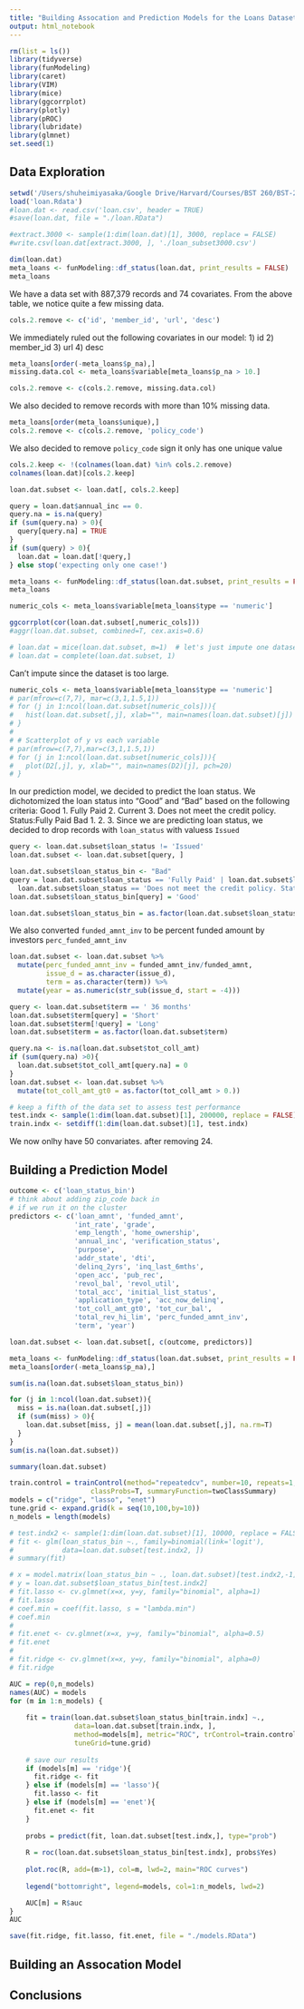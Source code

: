 ```yaml
---
title: "Building Assocation and Prediction Models for the Loans Dataset"
output: html_notebook
---
```


```r
rm(list = ls())
library(tidyverse)
library(funModeling)
library(caret)
library(VIM)
library(mice)
library(ggcorrplot)
library(plotly)
library(pROC)
library(lubridate)
library(glmnet)
set.seed(1)
```

## Data Exploration

```r
setwd('/Users/shuheimiyasaka/Google Drive/Harvard/Courses/BST 260/BST-260-Final-Project')
load('loan.Rdata')
#loan.dat <- read.csv('loan.csv', header = TRUE)
#save(loan.dat, file = "./loan.RData")

#extract.3000 <- sample(1:dim(loan.dat)[1], 3000, replace = FALSE)
#write.csv(loan.dat[extract.3000, ], './loan_subset3000.csv')
```

```r
dim(loan.dat)
meta_loans <- funModeling::df_status(loan.dat, print_results = FALSE)
meta_loans
```

We have a data set with 887,379 records and 74 covariates.
From the above table, we notice quite a few missing data.

```r
cols.2.remove <- c('id', 'member_id', 'url', 'desc')
```

We immediately ruled out the following covariates in our model:
1) id
2) member_id
3) url
4) desc

```r
meta_loans[order(-meta_loans$p_na),]
missing.data.col <- meta_loans$variable[meta_loans$p_na > 10.]

cols.2.remove <- c(cols.2.remove, missing.data.col)
```

We also decided to remove records with more than 10% missing data.
```r
meta_loans[order(meta_loans$unique),]
cols.2.remove <- c(cols.2.remove, 'policy_code')
```
We also decided to remove `policy_code` sign it only has one unique value

```r
cols.2.keep <- !(colnames(loan.dat) %in% cols.2.remove)
colnames(loan.dat)[cols.2.keep]

loan.dat.subset <- loan.dat[, cols.2.keep]

query = loan.dat$annual_inc == 0.
query.na = is.na(query)
if (sum(query.na) > 0){
  query[query.na] = TRUE
}
if (sum(query) > 0){
  loan.dat = loan.dat[!query,]
} else stop('expecting only one case!')

meta_loans <- funModeling::df_status(loan.dat.subset, print_results = FALSE)
meta_loans
```

```r
numeric_cols <- meta_loans$variable[meta_loans$type == 'numeric']

ggcorrplot(cor(loan.dat.subset[,numeric_cols]))
#aggr(loan.dat.subset, combined=T, cex.axis=0.6)
```

```r
# loan.dat = mice(loan.dat.subset, m=1)  # let's just impute one dataset
# loan.dat = complete(loan.dat.subset, 1)
```
Can't impute since the dataset is too large.

```r
numeric_cols <- meta_loans$variable[meta_loans$type == 'numeric']
# par(mfrow=c(7,7), mar=c(3,1,1.5,1))
# for (j in 1:ncol(loan.dat.subset[numeric_cols])){
#   hist(loan.dat.subset[,j], xlab="", main=names(loan.dat.subset)[j]) 
# }
# 
# # Scatterplot of y vs each variable
# par(mfrow=c(7,7),mar=c(3,1,1.5,1))
# for (j in 1:ncol(loan.dat.subset[numeric_cols])){ 
#   plot(D2[,j], y, xlab="", main=names(D2)[j], pch=20) 
# }
```

In our prediction model, we decided to predict the loan status. We dichotomized the loan status into "Good" and "Bad" based on the following criteria:
Good
1. Fully Paid
2. Current
3. Does not meet the credit policy. Status:Fully Paid
Bad
1. 
2. 
3.
Since we are predicting loan status, we decided to drop records with `loan_status` with valuess `Issued`
```r
query <- loan.dat.subset$loan_status != 'Issued'
loan.dat.subset <- loan.dat.subset[query, ]

loan.dat.subset$loan_status_bin <- "Bad"
query = loan.dat.subset$loan_status == 'Fully Paid' | loan.dat.subset$loan_status == 'Current' |
  loan.dat.subset$loan_status == 'Does not meet the credit policy. Status:Fully Paid'
loan.dat.subset$loan_status_bin[query] = 'Good'

loan.dat.subset$loan_status_bin = as.factor(loan.dat.subset$loan_status_bin)
```

We also converted `funded_amnt_inv` to be percent funded amount by investors `perc_funded_amnt_inv`
```r
loan.dat.subset <- loan.dat.subset %>%
  mutate(perc_funded_amnt_inv = funded_amnt_inv/funded_amnt,
         issue_d = as.character(issue_d),
         term = as.character(term)) %>%
  mutate(year = as.numeric(str_sub(issue_d, start = -4)))

query <- loan.dat.subset$term == ' 36 months'
loan.dat.subset$term[query] = 'Short'
loan.dat.subset$term[!query] = 'Long'
loan.dat.subset$term = as.factor(loan.dat.subset$term)

query.na <- is.na(loan.dat.subset$tot_coll_amt)
if (sum(query.na) >0){
  loan.dat.subset$tot_coll_amt[query.na] = 0
}
loan.dat.subset <- loan.dat.subset %>%
  mutate(tot_coll_amt_gt0 = as.factor(tot_coll_amt > 0.))
```

```r
# keep a fifth of the data set to assess test performance
test.indx <- sample(1:dim(loan.dat.subset)[1], 200000, replace = FALSE)
train.indx <- setdiff(1:dim(loan.dat.subset)[1], test.indx)
```

We now onlhy have 50 convariates. after removing 24.

## Building a Prediction Model
```r
outcome <- c('loan_status_bin')
# think about adding zip_code back in 
# if we run it on the cluster
predictors <- c('loan_amnt', 'funded_amnt',
                'int_rate', 'grade',
                'emp_length', 'home_ownership',
                'annual_inc', 'verification_status',
                'purpose',
                'addr_state', 'dti',
                'delinq_2yrs', 'inq_last_6mths',
                'open_acc', 'pub_rec', 
                'revol_bal', 'revol_util',
                'total_acc', 'initial_list_status',
                'application_type', 'acc_now_delinq',
                'tot_coll_amt_gt0', 'tot_cur_bal',
                'total_rev_hi_lim', 'perc_funded_amnt_inv',
                'term', 'year')

loan.dat.subset <- loan.dat.subset[, c(outcome, predictors)]

meta_loans <- funModeling::df_status(loan.dat.subset, print_results = FALSE)
meta_loans[order(-meta_loans$p_na),]

sum(is.na(loan.dat.subset$loan_status_bin))

for (j in 1:ncol(loan.dat.subset)){
  miss = is.na(loan.dat.subset[,j])
  if (sum(miss) > 0){
    loan.dat.subset[miss, j] = mean(loan.dat.subset[,j], na.rm=T)
  }
}
sum(is.na(loan.dat.subset))

summary(loan.dat.subset)
```

```r
train.control = trainControl(method="repeatedcv", number=10, repeats=1, 
                    classProbs=T, summaryFunction=twoClassSummary)
models = c("ridge", "lasso", "enet")
tune.grid <- expand.grid(k = seq(10,100,by=10))
n_models = length(models)

# test.indx2 <- sample(1:dim(loan.dat.subset)[1], 10000, replace = FALSE)
# fit <- glm(loan_status_bin ~., family=binomial(link='logit'),
#            data=loan.dat.subset[test.indx2, ])
# summary(fit)

# x = model.matrix(loan_status_bin ~ ., loan.dat.subset)[test.indx2,-1]
# y = loan.dat.subset$loan_status_bin[test.indx2]
# fit.lasso <- cv.glmnet(x=x, y=y, family="binomial", alpha=1)
# fit.lasso
# coef.min = coef(fit.lasso, s = "lambda.min")
# coef.min
# 
# fit.enet <- cv.glmnet(x=x, y=y, family="binomial", alpha=0.5)
# fit.enet
# 
# fit.ridge <- cv.glmnet(x=x, y=y, family="binomial", alpha=0)
# fit.ridge

AUC = rep(0,n_models)
names(AUC) = models
for (m in 1:n_models) {
  
    fit = train(loan.dat.subset$loan_status_bin[train.indx] ~., 
                data=loan.dat.subset[train.indx, ], 
                method=models[m], metric="ROC", trControl=train.control,
                tuneGrid=tune.grid)  
    
    # save our results
    if (models[m] == 'ridge'){
      fit.ridge <- fit
    } else if (models[m] == 'lasso'){
      fit.lasso <- fit
    } else if (models[m] == 'enet'){
      fit.enet <- fit
    }
    
    probs = predict(fit, loan.dat.subset[test.indx,], type="prob")
    
    R = roc(loan.dat.subset$loan_status_bin[test.indx], probs$Yes)
    
    plot.roc(R, add=(m>1), col=m, lwd=2, main="ROC curves")
    
    legend("bottomright", legend=models, col=1:n_models, lwd=2)

    AUC[m] = R$auc
}
AUC

save(fit.ridge, fit.lasso, fit.enet, file = "./models.RData")
```
## Building an Assocation Model

## Conclusions







